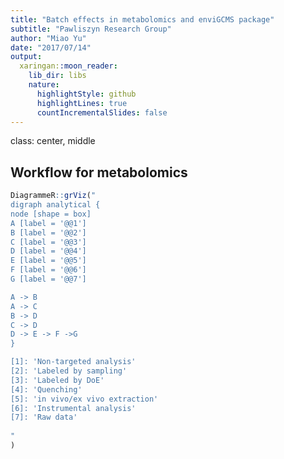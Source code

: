 ```yaml
---
title: "Batch effects in metabolomics and enviGCMS package"
subtitle: "Pawliszyn Research Group"
author: "Miao Yu"
date: "2017/07/14"
output:
  xaringan::moon_reader:
    lib_dir: libs
    nature:
      highlightStyle: github
      highlightLines: true
      countIncrementalSlides: false
---
```


class: center, middle

## Workflow for metabolomics

```r
DiagrammeR::grViz("
digraph analytical {
node [shape = box]
A [label = '@@1']
B [label = '@@2']
C [label = '@@3']
D [label = '@@4']
E [label = '@@5']
F [label = '@@6']
G [label = '@@7']

A -> B
A -> C
B -> D
C -> D
D -> E -> F ->G
}

[1]: 'Non-targeted analysis'
[2]: 'Labeled by sampling'
[3]: 'Labeled by DoE'
[4]: 'Quenching'
[5]: 'in vivo/ex vivo extraction'
[6]: 'Instrumental analysis'
[7]: 'Raw data'
                  
"
)
```

